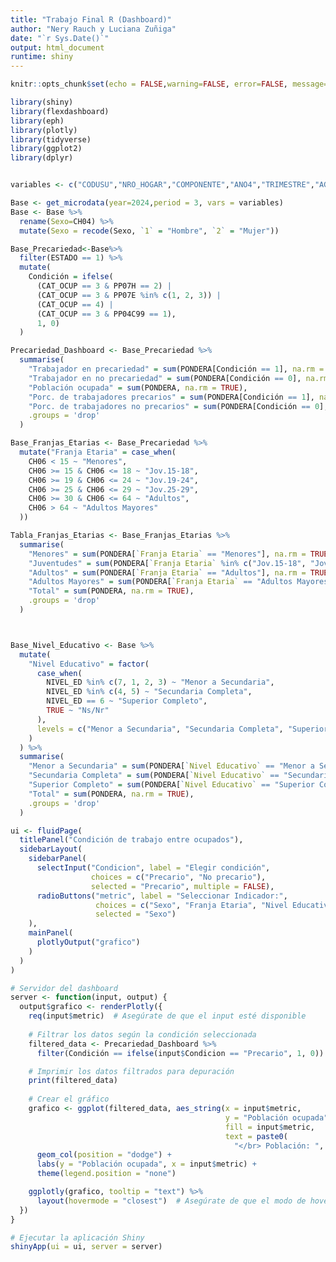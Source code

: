 ```yaml
---
title: "Trabajo Final R (Dashboard)"
author: "Nery Rauch y Luciana Zuñiga"
date: "`r Sys.Date()`"
output: html_document
runtime: shiny
---
```


```r
knitr::opts_chunk$set(echo = FALSE,warning=FALSE, error=FALSE, message=FALSE)

library(shiny)
library(flexdashboard)
library(eph)
library(plotly)
library(tidyverse)
library(ggplot2)
library(dplyr)


variables <- c("CODUSU","NRO_HOGAR","COMPONENTE","ANO4","TRIMESTRE","AGLOMERADO","REGION","CH04","CH06","ESTADO","CAT_OCUP","CAT_INAC","PP04C99","PP07E","PP07H","NIVEL_ED","PONDERA")

Base <- get_microdata(year=2024,period = 3, vars = variables)
Base <- Base %>%
  rename(Sexo=CH04) %>% 
  mutate(Sexo = recode(Sexo, `1` = "Hombre", `2` = "Mujer"))
```

```r
Base_Precariedad<-Base%>%
  filter(ESTADO == 1) %>%  
  mutate(
    Condición = ifelse(
      (CAT_OCUP == 3 & PP07H == 2) | 
      (CAT_OCUP == 3 & PP07E %in% c(1, 2, 3)) | 
      (CAT_OCUP == 4) | 
      (CAT_OCUP == 3 & PP04C99 == 1),
      1, 0)
  )
```

```r
Precariedad_Dashboard <- Base_Precariedad %>%
  summarise(
    "Trabajador en precariedad" = sum(PONDERA[Condición == 1], na.rm = TRUE),
    "Trabajador en no precariedad" = sum(PONDERA[Condición == 0], na.rm = TRUE),
    "Población ocupada" = sum(PONDERA, na.rm = TRUE),
    "Porc. de trabajadores precarios" = sum(PONDERA[Condición == 1], na.rm = TRUE) / sum(PONDERA, na.rm = TRUE) * 100,
    "Porc. de trabajadores no precarios" = sum(PONDERA[Condición == 0], na.rm = TRUE) / sum(PONDERA, na.rm = TRUE) * 100,
    .groups = 'drop'
  )
```

```r
Base_Franjas_Etarias <- Base_Precariedad %>%
  mutate("Franja Etaria" = case_when(
    CH06 < 15 ~ "Menores",
    CH06 >= 15 & CH06 <= 18 ~ "Jov.15-18",
    CH06 >= 19 & CH06 <= 24 ~ "Jov.19-24",
    CH06 >= 25 & CH06 <= 29 ~ "Jov.25-29",
    CH06 >= 30 & CH06 <= 64 ~ "Adultos",
    CH06 > 64 ~ "Adultos Mayores"
  ))

Tabla_Franjas_Etarias <- Base_Franjas_Etarias %>%
  summarise(
    "Menores" = sum(PONDERA[`Franja Etaria` == "Menores"], na.rm = TRUE),
    "Juventudes" = sum(PONDERA[`Franja Etaria` %in% c("Jov.15-18", "Jov.19-24", "Jov.25-29")], na.rm = TRUE),
    "Adultos" = sum(PONDERA[`Franja Etaria` == "Adultos"], na.rm = TRUE),
    "Adultos Mayores" = sum(PONDERA[`Franja Etaria` == "Adultos Mayores"], na.rm = TRUE),
    "Total" = sum(PONDERA, na.rm = TRUE),
    .groups = 'drop'
  )
```

```r
```

```r
```

```r
Base_Nivel_Educativo <- Base %>%
  mutate(
    "Nivel Educativo" = factor(
      case_when(
        NIVEL_ED %in% c(7, 1, 2, 3) ~ "Menor a Secundaria",
        NIVEL_ED %in% c(4, 5) ~ "Secundaria Completa",
        NIVEL_ED == 6 ~ "Superior Completo",
        TRUE ~ "Ns/Nr"
      ),
      levels = c("Menor a Secundaria", "Secundaria Completa", "Superior Completo")
    )
  ) %>%
  summarise(
    "Menor a Secundaria" = sum(PONDERA[`Nivel Educativo` == "Menor a Secundaria"], na.rm = TRUE),
    "Secundaria Completa" = sum(PONDERA[`Nivel Educativo` == "Secundaria Completa"], na.rm = TRUE),
    "Superior Completo" = sum(PONDERA[`Nivel Educativo` == "Superior Completo"], na.rm = TRUE),
    "Total" = sum(PONDERA, na.rm = TRUE),
    .groups = 'drop'
  )
```

```r
ui <- fluidPage(
  titlePanel("Condición de trabajo entre ocupados"),
  sidebarLayout(
    sidebarPanel(
      selectInput("Condicion", label = "Elegir condición",
                  choices = c("Precario", "No precario"),
                  selected = "Precario", multiple = FALSE),
      radioButtons("metric", label = "Seleccionar Indicador:",
                   choices = c("Sexo", "Franja Etaria", "Nivel Educativo"),
                   selected = "Sexo")
    ),
    mainPanel(
      plotlyOutput("grafico")
    )
  )
)

# Servidor del dashboard
server <- function(input, output) {
  output$grafico <- renderPlotly({
    req(input$metric)  # Asegúrate de que el input esté disponible
    
    # Filtrar los datos según la condición seleccionada
    filtered_data <- Precariedad_Dashboard %>%
      filter(Condición == ifelse(input$Condicion == "Precario", 1, 0))

    # Imprimir los datos filtrados para depuración
    print(filtered_data)
    
    # Crear el gráfico
    grafico <- ggplot(filtered_data, aes_string(x = input$metric, 
                                                y = "Población ocupada",  # Asegúrate de que esta columna exista
                                                fill = input$metric,
                                                text = paste0(
                                                  "</br> Población: ", round(filtered_data[["Población ocupada"]], 2)))) +
      geom_col(position = "dodge") +
      labs(y = "Población ocupada", x = input$metric) + 
      theme(legend.position = "none")

    ggplotly(grafico, tooltip = "text") %>%
      layout(hovermode = "closest")  # Asegúrate de que el modo de hover esté habilitado
  })
}

# Ejecutar la aplicación Shiny
shinyApp(ui = ui, server = server)
```
